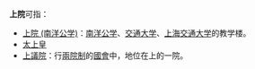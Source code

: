 '''上院'''可指：

*[[上院_(南洋公学)|上院 (南洋公学)]]：[[南洋公学|南洋公学]]、[[交通大学|交通大学]]、[[上海交通大学|上海交通大学]]的教学楼。
*[[太上皇|太上皇]]
*[[上議院|上議院]]：行[[兩院制|兩院制]]的[[國會|國會]]中，地位在上的一院。

{{disambig|cat=二字消歧義|S}}
